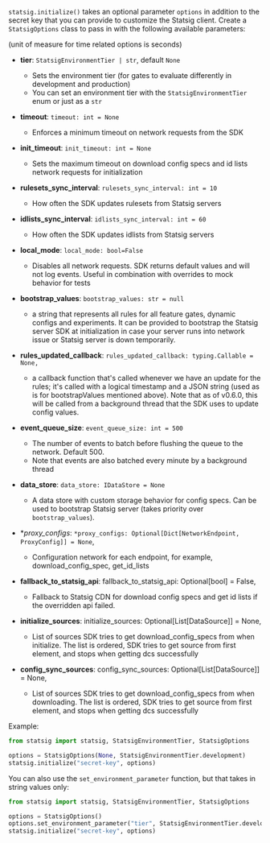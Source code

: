 `statsig.initialize()` takes an optional parameter `options` in addition to the secret key that you can provide to customize the Statsig client. Create a `StatsigOptions` class to pass in with the following available parameters:

(unit of measure for time related options is seconds)

- **tier**: `StatsigEnvironmentTier | str`, default `None`

  - Sets the environment tier (for gates to evaluate differently in development and production)
  - You can set an environment tier with the `StatsigEnvironmentTier` enum or just as a `str`

- **timeout**: `timeout: int = None`
  - Enforces a minimum timeout on network requests from the SDK
- **init_timeout**: `init_timeout: int = None`
  - Sets the maximum timeout on download config specs and id lists network requests for initialization
- **rulesets_sync_interval**: `rulesets_sync_interval: int = 10`
  - How often the SDK updates rulesets from Statsig servers
- **idlists_sync_interval**: `idlists_sync_interval: int = 60`
  - How often the SDK updates idlists from Statsig servers
- **local_mode**: `local_mode: bool=False`
  - Disables all network requests. SDK returns default values and will not log events. Useful in combination with overrides to mock behavior for tests
- **bootstrap_values**: `bootstrap_values: str = null`
  - a string that represents all rules for all feature gates, dynamic configs and experiments. It can be provided to bootstrap the Statsig server SDK at initialization in case your server runs into network issue or Statsig server is down temporarily.
- **rules_updated_callback**: `rules_updated_callback: typing.Callable = None,`
  - a callback function that's called whenever we have an update for the rules; it's called with a logical timestamp and a JSON string (used as is for bootstrapValues mentioned above). Note that as of v0.6.0, this will be called from a background thread that the SDK uses to update config values.
- **event_queue_size**: `event_queue_size: int = 500`
  - The number of events to batch before flushing the queue to the network. Default 500.
  - Note that events are also batched every minute by a background thread
- **data_store**: `data_store: IDataStore = None`
  - A data store with custom storage behavior for config specs. Can be used to bootstrap Statsig server (takes priority over `bootstrap_values`).
- **proxy_configs*: `*proxy_configs: Optional[Dict[NetworkEndpoint, ProxyConfig]] = None`,
  - Configuration network for each endpoint, for example, download_config_spec, get_id_lists
- **fallback_to_statsig_api**: fallback_to_statsig_api: Optional[bool] = False,
  - Fallback to Statsig CDN for download config specs and get id lists if the overridden api failed.  
- **initialize_sources**: initialize_sources: Optional[List[DataSource]] = None,
  - List of sources SDK tries to get download_config_specs from when initialize. The list is ordered, SDK tries to get source from first element, and stops when getting dcs successfully
- **config_sync_sources**: config_sync_sources: Optional[List[DataSource]] = None,
  - List of sources SDK tries to get download_config_specs from when downloading. The list is ordered, SDK tries to get source from first element, and stops when getting dcs successfully

Example:

```python
from statsig import statsig, StatsigEnvironmentTier, StatsigOptions

options = StatsigOptions(None, StatsigEnvironmentTier.development)
statsig.initialize("secret-key", options)
```

You can also use the `set_environment_parameter` function, but that takes in string values only:

```python
from statsig import statsig, StatsigEnvironmentTier, StatsigOptions

options = StatsigOptions()
options.set_environment_parameter("tier", StatsigEnvironmentTier.development.value)
statsig.initialize("secret-key", options)
```
